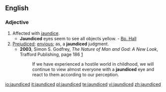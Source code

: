 ==English==

===Adjective===
{{en-adj}}

#Affected with [[jaundice]]. 
#*'''Jaundiced''' eyes seem to see all objects yellow. - [[Bp. Hall]]
#[[prejudiced|Prejudiced]]; [[envious]]; as, a '''jaundiced''' judgment.
#* '''2003''', Simon S. Godfrey, ''The Nature of Man and God: A New Look'', Trafford Publishing, page 186 [http://books.google.com/books?id=E5Q7ch56wc4C&pg=PA186&dq=jaundiced+godfrey+date:1970-2008&lr=lang_en&as_brr=3&sig=rgUNZAhqGLWqRtfioTyRK4W5S0o]
#*: If we have experienced a hostile world in childhood, we will continue to view almost everyone with a '''jaundiced''' eye and react to them according to our perception.

[[io:jaundiced]]
[[it:jaundiced]]
[[pl:jaundiced]]
[[te:jaundiced]]
[[vi:jaundiced]]
[[zh:jaundiced]]
